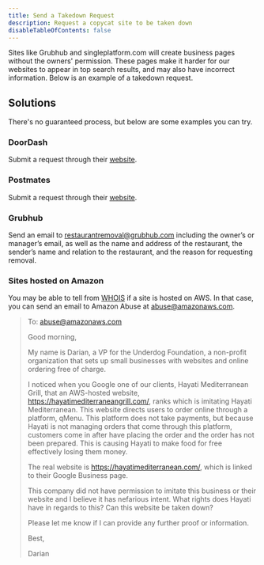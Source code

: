 ```yaml
---
title: Send a Takedown Request
description: Request a copycat site to be taken down
disableTableOfContents: false
---
```


Sites like Grubhub and singleplatform.com will create business pages without the owners' permission. These pages make it harder for our websites to appear in top search results, and may also have incorrect information. Below is an example of a takedown request.

## Solutions
There's no guaranteed process, but below are some examples you can try.

### DoorDash

Submit a request through their [website](https://help.doordash.com/merchants/s/contactsupport?language=en_US).

### Postmates

Submit a request through their [website](https://support.postmates.com/merchant/contact-us/why-am-i-on-postmates).

### Grubhub

Send an email to restaurantremoval@grubhub.com including the owner’s or manager’s email, as well as the name and address of the restaurant, the sender’s name and relation to the restaurant, and the reason for requesting removal.

### Sites hosted on Amazon

You may be able to tell from [WHOIS](https://lookup.icann.org/) if a site is hosted on AWS. In that case, you can send an email to Amazon Abuse at abuse@amazonaws.com.

> To: abuse@amazonaws.com
>
> Good morning,
>
> My name is Darian, a VP for the Underdog Foundation, a non-profit organization that sets up small businesses with websites and online ordering free of charge.
>
> I noticed when you Google one of our clients, Hayati Mediterranean Grill, that an AWS-hosted website, https://hayatimediterraneangrill.com/, ranks which is imitating Hayati Mediterranean. This website directs users to order online through a platform, qMenu. This platform does not take payments, but because Hayati is not managing orders that come through this platform, customers come in after have placing the order and the order has not been prepared. This is causing Hayati to make food for free effectively losing them money.
>
> The real website is https://hayatimediterranean.com/, which is linked to their Google Business page.
>
> This company did not have permission to imitate this business or their website and I believe it has nefarious intent. What rights does Hayati have in regards to this? Can this website be taken down?
>
> Please let me know if I can provide any further proof or information.
>
> Best,
>
> Darian